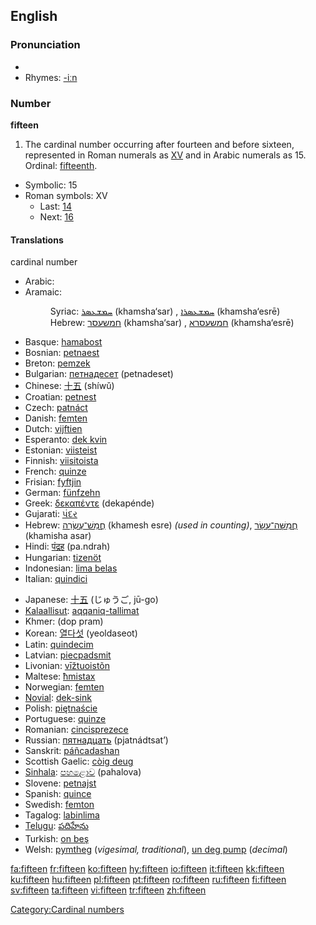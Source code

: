 ==English==
===Pronunciation===
* {{audio|en-us-fifteen.ogg|Audio (US)}}
*Rhymes: [[Rhymes:English:-iːn|-iːn]]
===Number===
'''fifteen'''

# The cardinal number occurring after fourteen and before sixteen, represented in Roman numerals as [[XV]] and in Arabic numerals as 15. Ordinal: [[fifteenth]].
*Symbolic: 15
*Roman symbols: XV
**Last: [[fourteen|14]]
**Next: [[sixteen|16]]

====Translations====
;cardinal number
{{top}}
*Arabic: {{ARchar|[[خمسة عشر]]}} {{Unicode|(χámsaʈ ʕášar)}}
*Aramaic:
*:Syriac: [[ܚܡܫܥܣܪ]] (khamsha‘sar) {{m}}, [[ܚܡܫܥܣܪܐ]] (khamsha‘esrē) {{f}}
*:Hebrew: [[חמשעסר]] (khamsha‘sar) {{m}}, [[חמשעסרא]] (khamsha‘esrē) {{f}}
*Basque: [[hamabost]]
*Bosnian: [[petnaest]]
*Breton: [[pemzek]]
*Bulgarian: [[петнадесет]] (petnadeset)
*Chinese: [[十五]] (shíwǔ)
*Croatian: [[petnest]]
*Czech: [[patnáct]]
*Danish: [[femten]]
*Dutch: [[vijftien]] {{f}}
*Esperanto: [[dek kvin]]
*Estonian: [[viisteist]]
*Finnish: [[viisitoista]]
*French: [[quinze]] {{m}}
*Frisian: [[fyftjin]]
*German: [[fünfzehn]] {{f}}
*Greek: [[δεκαπέντε]] (dekapénde)
*Gujarati: [[પંદર]]
*Hebrew: [[חמש עשרה|חֲמֵשׁ־עֶשְׂרֵה]] (khamesh esre) {{f}} ''(used in counting)'', [[חמישה עשר|חֲמִשָּׁה־עָשָׂר]] (khamisha asar) {{m}}
*Hindi: [[पंद्रह]] (pa.ndrah) {{m}}
*Hungarian: [[tizenöt]]
*Indonesian: [[lima belas]]
*Italian: [[quindici]] {{m}}
{{mid}}
*Japanese: [[十五]] (じゅうご, jū-go)
*[[Kalaallisut]]: [[aqqaniq-tallimat]]
*Khmer: {{KMchar|[[ដប់ប្រាំ]]}} (dop pram)
*Korean: [[열다섯]] (yeoldaseot)
*Latin: [[quindecim]]
*Latvian: [[piecpadsmit]]
*Livonian: [[vīžtuoistõn]]
*Maltese: [[ħmistax]]
*Norwegian: [[femten]]
*[[Novial]]: [[dek-sink]]
*Polish: [[piętnaście]]
*Portuguese: [[quinze]]
*Romanian: [[cincisprezece]] {{m}}
*Russian: [[пятнадцать]] (pjatnádtsat’)
*Sanskrit: [[páñcadashan]]
*Scottish Gaelic: [[còig deug]]
*[[Sinhala]]: [[පහළොව]] (pahalova)
*Slovene: [[petnajst]]
*Spanish: [[quince]] {{m}}
*Swedish: [[femton]]
*Tagalog: [[labinlima]]
*[[Telugu]]: [[పదిహేను]]
*Turkish: [[on beş]]
*Welsh: [[pymtheg]] (''vigesimal, traditional''), [[un deg pump]] (''decimal'')
{{bottom}}

[[Category:Cardinal numbers]]

[[fa:fifteen]]
[[fr:fifteen]]
[[ko:fifteen]]
[[hy:fifteen]]
[[io:fifteen]]
[[it:fifteen]]
[[kk:fifteen]]
[[ku:fifteen]]
[[hu:fifteen]]
[[pl:fifteen]]
[[pt:fifteen]]
[[ro:fifteen]]
[[ru:fifteen]]
[[fi:fifteen]]
[[sv:fifteen]]
[[ta:fifteen]]
[[vi:fifteen]]
[[tr:fifteen]]
[[zh:fifteen]]